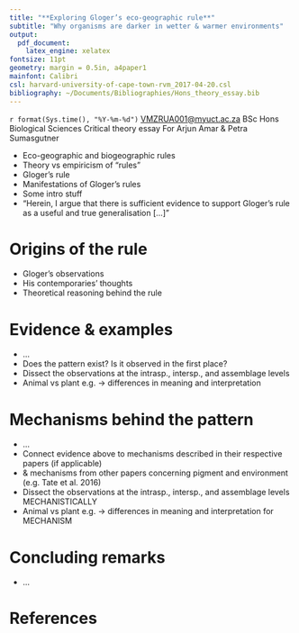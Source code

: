 ```yaml
---
title: "**Exploring Gloger’s eco-geographic rule**"
subtitle: "Why organisms are darker in wetter & warmer environments"
output:
  pdf_document:
    latex_engine: xelatex
fontsize: 11pt
geometry: margin = 0.5in, a4paper1
mainfont: Calibri
csl: harvard-university-of-cape-town-rvm_2017-04-20.csl
bibliography: ~/Documents/Bibliographies/Hons_theory_essay.bib
---
```


\usepackage{hanging}
\usepackage{lipsum}
\setlength{\parindent}{15pt}
\setlength{\parskip}{0pt}
\renewcommand{\baselinestretch}{1}
\setlength{\columnsep}{30pt}

\twocolumn

\par \noindent \textbf{R. van Mazijk}
\footnotesize
\par \noindent `r format(Sys.time(), "%Y-%m-%d")`
\par \noindent <VMZRUA001@myuct.ac.za>
\par \noindent BSc Hons Biological Sciences
\par \noindent Critical theory essay
\par \noindent For Arjun Amar & Petra Sumasgutner
\par \noindent \hrulefill

\smallsize

<!--Ya tell 'em what you're gonna tell 'em,-->
- Eco-geographic and biogeographic rules
- Theory vs empiricism of "rules"
- Gloger's rule
- Manifestations of Gloger's rules
- Some intro stuff
- "Herein, I argue that there is <!--in-->sufficient evidence to support Gloger's rule as a useful and true generalisation [...]"


\normalsize
<!--Then ya tell 'em,-->


# Origins of the rule

<!--Where does this idea come from? What's the logic?-->
- Gloger's observations
- His contemporaries' thoughts
- Theoretical reasoning behind the rule


# Evidence & examples

<!--Is the rule founded in empirical observation? How ubiquitous is it?-->
- ...
- Does the pattern exist? Is it observed in the first place?
- Dissect the observations at the intrasp., intersp., and assemblage levels
- Animal vs plant e.g. -> differences in meaning and interpretation


# Mechanisms behind the pattern

<!--What could be causing this pattern, and why? Does it depend on the organism?-->
- ...
- Connect evidence above to mechanisms described in their respective papers (if applicable)
- & mechanisms from other papers concerning pigment and environment (e.g. Tate et al. 2016)
- Dissect the observations at the intrasp., intersp., and assemblage levels MECHANISTICALLY
- Animal vs plant e.g. -> differences in meaning and interpretation for MECHANISM


# Concluding remarks

<!--And then ya ell 'em what ya told 'em-->
- ...


\noindent \hrulefill

# \small References
\footnotesize \hangparas{15pt}{1}
